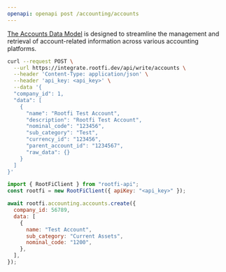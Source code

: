 ```yaml
---
openapi: openapi post /accounting/accounts
---
```


[The Accounts Data Model](https://docs.rootfi.dev/api-reference/accounts/overview) is designed to streamline the management and retrieval of account-related information across various accounting platforms.

<RequestExample>

```bash cURL
curl --request POST \
  --url https://integrate.rootfi.dev/api/write/accounts \
  --header 'Content-Type: application/json' \
  --header 'api_key: <api_key>' \
  --data '{
  "company_id": 1,
  "data": [
    {
      "name": "Rootfi Test Account",
      "description": "Rootfi Test Account",
      "nominal_code": "123456",
      "sub_category": "Test",
      "currency_id": "123456",
      "parent_account_id": "1234567",
      "raw_data": {}
    }
  ]
}'
```

```javascript NodeJS
import { RootFiClient } from "rootfi-api";
const rootfi = new RootFiClient({ apiKey: "<api_key>" });

await rootfi.accounting.accounts.create({
  company_id: 56789,
  data: [
    {
      name: "Test Account",
      sub_category: "Current Assets",
      nominal_code: "1200",
    },
  ],
});
```

</RequestExample>
